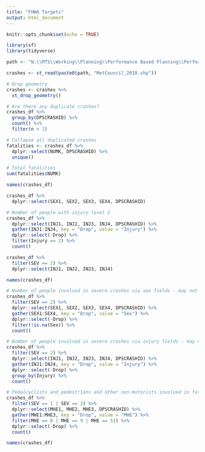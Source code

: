 ```yaml
---
title: "FHWA Targets"
output: html_document
---
```


```r
knitr::opts_chunk$set(echo = TRUE)
```

```r
library(sf)
library(tidyverse)
```

```r
path <- "N:\\MTS\\Working\\Planning\\Performance Based Planning\\Performance Measures 2019\\PM1\\MetCouncil (1)\\"

crashes <- st_read(paste0(path, "MetCouncil_2018.shp"))

```

```r
# Drop geometry
crashes <- crashes %>%
  st_drop_geometry()

# Are there any duplicate crashes?
crashes_df %>%
  group_by(DPSCRASHID) %>%
  count() %>%
  filter(n > 1)

# Collapse all duplicated crashes
fatalities <- crashes_df %>%
  dplyr::select(NUMK, DPSCRASHID) %>%
  unique()

# Total fatalities
sum(fatalities$NUMK)

names(crashes_df)

crashes_df %>%
  dplyr::select(SEX1, SEX2, SEX3, SEX4, DPSCRASHID)

# Number of people with injury level 2
crashes_df %>%
  dplyr::select(INJ1, INJ2, INJ3, INJ4, DPSCRASHID) %>%
  gather(INJ1:INJ4, key = "Drop", value = "Injury") %>%
  dplyr::select(-Drop) %>%
  filter(Injury == 2) %>%
  count()

crashes_df %>%
  filter(SEV == 2) %>%
  dplyr::select(INJ1, INJ2, INJ3, INJ4)

names(crashes_df)

# Number of people involved in severe crashes via sex fields - may not have been filled in by officer for all individuals
crashes_df %>%
  filter(SEV == 2) %>%
  dplyr::select(SEX1, SEX2, SEX3, SEX4, DPSCRASHID) %>%
  gather(SEX1:SEX4, key = "Drop", value = "Sex") %>%
  dplyr::select(-Drop) %>%
  filter(!is.na(Sex)) %>%
  count()

# Number of people involved in severe crashes via injury fields - may not have been filled in by officer for all individuals
crashes_df %>%
  filter(SEV == 2) %>%
  dplyr::select(INJ1, INJ2, INJ3, INJ4, DPSCRASHID) %>%
  gather(INJ1:INJ4, key = "Drop", value = "Injury") %>%
  dplyr::select(-Drop) %>%
  group_by(Injury) %>%
  count()

# Pedalcyclists and pedestrians and other non-motorists involved in fatal or serious injury crashes
crashes_df %>%
  filter(SEV == 1 | SEV == 2) %>%
  dplyr::select(MHE1, MHE2, MHE3, DPSCRASHID) %>%
  gather(MHE1:MHE3, key = "Drop", value = "MHE") %>%
  filter(MHE == 8 | MHE == 9 | MHE == 51) %>%
  dplyr::select(-Drop) %>%
  count()

names(crashes_df)
```
